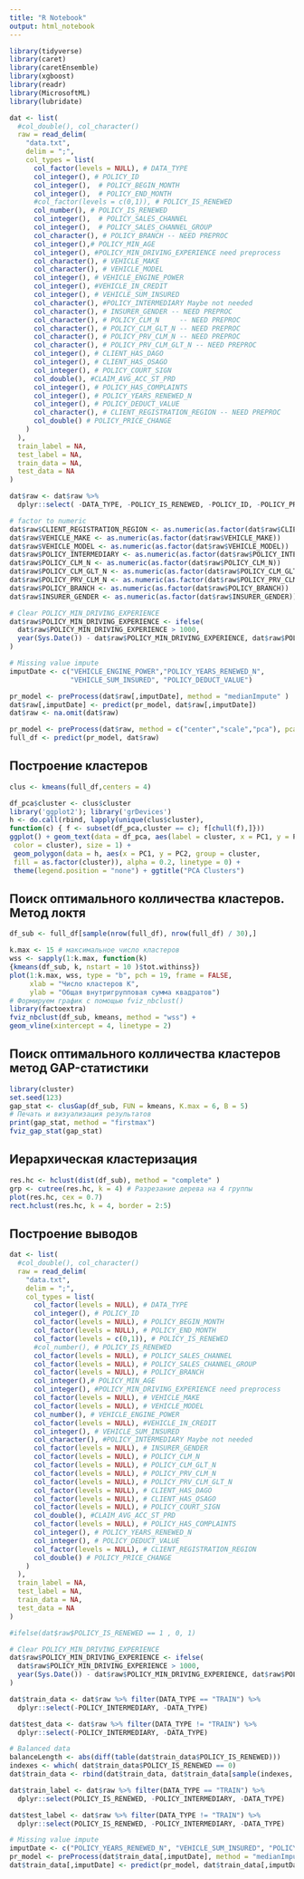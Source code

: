 ```yaml
---
title: "R Notebook"
output: html_notebook
---
```


```r
library(tidyverse)
library(caret)
library(caretEnsemble)
library(xgboost)
library(readr)
library(MicrosoftML)
library(lubridate)

dat <- list(
  #col_double(), col_character()
  raw = read_delim(
    "data.txt", 
    delim = ";", 
    col_types = list(
      col_factor(levels = NULL), # DATA_TYPE
      col_integer(), # POLICY_ID
      col_integer(),  # POLICY_BEGIN_MONTH
      col_integer(),  # POLICY_END_MONTH
      #col_factor(levels = c(0,1)), # POLICY_IS_RENEWED
      col_number(), # POLICY_IS_RENEWED
      col_integer(),  # POLICY_SALES_CHANNEL
      col_integer(),  # POLICY_SALES_CHANNEL_GROUP
      col_character(), # POLICY_BRANCH -- NEED PREPROC
      col_integer(),# POLICY_MIN_AGE
      col_integer(), #POLICY_MIN_DRIVING_EXPERIENCE need preprocess
      col_character(), # VEHICLE_MAKE
      col_character(), # VEHICLE_MODEL
      col_integer(), # VEHICLE_ENGINE_POWER
      col_integer(), #VEHICLE_IN_CREDIT
      col_integer(), # VEHICLE_SUM_INSURED
      col_character(), #POLICY_INTERMEDIARY Maybe not needed
      col_character(), # INSURER_GENDER -- NEED PREPROC
      col_character(), # POLICY_CLM_N     -- NEED PREPROC
      col_character(), # POLICY_CLM_GLT_N -- NEED PREPROC
      col_character(), # POLICY_PRV_CLM_N -- NEED PREPROC
      col_character(), # POLICY_PRV_CLM_GLT_N -- NEED PREPROC
      col_integer(), # CLIENT_HAS_DAGO
      col_integer(), # CLIENT_HAS_OSAGO
      col_integer(), # POLICY_COURT_SIGN
      col_double(), #CLAIM_AVG_ACC_ST_PRD
      col_integer(), # POLICY_HAS_COMPLAINTS
      col_integer(), # POLICY_YEARS_RENEWED_N
      col_integer(), # POLICY_DEDUCT_VALUE
      col_character(), # CLIENT_REGISTRATION_REGION -- NEED PREPROC
      col_double() # POLICY_PRICE_CHANGE
    )
  ),
  train_label = NA,
  test_label = NA,
  train_data = NA,
  test_data = NA
)

dat$raw <- dat$raw %>% 
  dplyr::select( -DATA_TYPE, -POLICY_IS_RENEWED, -POLICY_ID, -POLICY_PRV_CLM_GLT_N)

# factor to numeric
dat$raw$CLIENT_REGISTRATION_REGION <- as.numeric(as.factor(dat$raw$CLIENT_REGISTRATION_REGION))
dat$raw$VEHICLE_MAKE <- as.numeric(as.factor(dat$raw$VEHICLE_MAKE))
dat$raw$VEHICLE_MODEL <- as.numeric(as.factor(dat$raw$VEHICLE_MODEL))
dat$raw$POLICY_INTERMEDIARY <- as.numeric(as.factor(dat$raw$POLICY_INTERMEDIARY))
dat$raw$POLICY_CLM_N <- as.numeric(as.factor(dat$raw$POLICY_CLM_N))
dat$raw$POLICY_CLM_GLT_N <- as.numeric(as.factor(dat$raw$POLICY_CLM_GLT_N))
dat$raw$POLICY_PRV_CLM_N <- as.numeric(as.factor(dat$raw$POLICY_PRV_CLM_N))
dat$raw$POLICY_BRANCH <- as.numeric(as.factor(dat$raw$POLICY_BRANCH))
dat$raw$INSURER_GENDER <- as.numeric(as.factor(dat$raw$INSURER_GENDER))

# Clear POLICY_MIN_DRIVING_EXPERIENCE
dat$raw$POLICY_MIN_DRIVING_EXPERIENCE <- ifelse(
  dat$raw$POLICY_MIN_DRIVING_EXPERIENCE > 1000, 
  year(Sys.Date()) - dat$raw$POLICY_MIN_DRIVING_EXPERIENCE, dat$raw$POLICY_MIN_DRIVING_EXPERIENCE
)

# Missing value impute 
imputDate <- c("VEHICLE_ENGINE_POWER","POLICY_YEARS_RENEWED_N", 
               "VEHICLE_SUM_INSURED", "POLICY_DEDUCT_VALUE")

pr_model <- preProcess(dat$raw[,imputDate], method = "medianImpute" )
dat$raw[,imputDate] <- predict(pr_model, dat$raw[,imputDate])
dat$raw <- na.omit(dat$raw)

pr_model <- preProcess(dat$raw, method = c("center","scale","pca"), pcaComp = 2)
full_df <- predict(pr_model, dat$raw)
```

## Построение кластеров

```r
clus <- kmeans(full_df,centers = 4)

df_pca$cluster <- clus$cluster
library('ggplot2'); library('grDevices')
h <- do.call(rbind, lapply(unique(clus$cluster),
function(c) { f <- subset(df_pca,cluster == c); f[chull(f),]}))
ggplot() + geom_text(data = df_pca, aes(label = cluster, x = PC1, y = PC2,
 color = cluster), size = 1) +
 geom_polygon(data = h, aes(x = PC1, y = PC2, group = cluster,
 fill = as.factor(cluster)), alpha = 0.2, linetype = 0) +
 theme(legend.position = "none") + ggtitle("PCA Clusters")
```

## Поиск оптимального колличества кластеров. Метод локтя

```r
df_sub <- full_df[sample(nrow(full_df), nrow(full_df) / 30),]

k.max <- 15 # максимальное число кластеров
wss <- sapply(1:k.max, function(k)
{kmeans(df_sub, k, nstart = 10 )$tot.withinss})
plot(1:k.max, wss, type = "b", pch = 19, frame = FALSE,
     xlab = "Число кластеров K",
     ylab = "Общая внутригрупповая сумма квадратов")
# Формируем график с помощью fviz_nbclust()
library(factoextra)
fviz_nbclust(df_sub, kmeans, method = "wss") +
geom_vline(xintercept = 4, linetype = 2)
```
## Поиск оптимального колличества кластеров метод GAP-статистики

```r
library(cluster)
set.seed(123)
gap_stat <- clusGap(df_sub, FUN = kmeans, K.max = 6, B = 5)
# Печать и визуализация результатов
print(gap_stat, method = "firstmax")
fviz_gap_stat(gap_stat)
```

## Иерархическая кластеризация

```r
res.hc <- hclust(dist(df_sub), method = "complete" )
grp <- cutree(res.hc, k = 4) # Разрезание дерева на 4 группы
plot(res.hc, cex = 0.7)
rect.hclust(res.hc, k = 4, border = 2:5)
```

## Построение выводов 

```r
dat <- list(
  #col_double(), col_character()
  raw = read_delim(
    "data.txt", 
    delim = ";", 
    col_types = list(
      col_factor(levels = NULL), # DATA_TYPE
      col_integer(), # POLICY_ID
      col_factor(levels = NULL), # POLICY_BEGIN_MONTH
      col_factor(levels = NULL), # POLICY_END_MONTH
      col_factor(levels = c(0,1)), # POLICY_IS_RENEWED
      #col_number(), # POLICY_IS_RENEWED
      col_factor(levels = NULL), # POLICY_SALES_CHANNEL
      col_factor(levels = NULL), # POLICY_SALES_CHANNEL_GROUP
      col_factor(levels = NULL), # POLICY_BRANCH
      col_integer(),# POLICY_MIN_AGE
      col_integer(), #POLICY_MIN_DRIVING_EXPERIENCE need preprocess
      col_factor(levels = NULL), # VEHICLE_MAKE
      col_factor(levels = NULL), # VEHICLE_MODEL
      col_number(), # VEHICLE_ENGINE_POWER
      col_factor(levels = NULL), #VEHICLE_IN_CREDIT
      col_integer(), # VEHICLE_SUM_INSURED
      col_character(), #POLICY_INTERMEDIARY Maybe not needed
      col_factor(levels = NULL), # INSURER_GENDER
      col_factor(levels = NULL), # POLICY_CLM_N
      col_factor(levels = NULL), # POLICY_CLM_GLT_N
      col_factor(levels = NULL), # POLICY_PRV_CLM_N
      col_factor(levels = NULL), # POLICY_PRV_CLM_GLT_N
      col_factor(levels = NULL), # CLIENT_HAS_DAGO
      col_factor(levels = NULL), # CLIENT_HAS_OSAGO
      col_factor(levels = NULL), # POLICY_COURT_SIGN
      col_double(), #CLAIM_AVG_ACC_ST_PRD
      col_factor(levels = NULL), # POLICY_HAS_COMPLAINTS
      col_integer(), # POLICY_YEARS_RENEWED_N
      col_integer(), # POLICY_DEDUCT_VALUE
      col_factor(levels = NULL), # CLIENT_REGISTRATION_REGION
      col_double() # POLICY_PRICE_CHANGE
    )
  ),
  train_label = NA,
  test_label = NA,
  train_data = NA,
  test_data = NA
)

#ifelse(dat$raw$POLICY_IS_RENEWED == 1 , 0, 1)

# Clear POLICY_MIN_DRIVING_EXPERIENCE
dat$raw$POLICY_MIN_DRIVING_EXPERIENCE <- ifelse(
  dat$raw$POLICY_MIN_DRIVING_EXPERIENCE > 1000, 
  year(Sys.Date()) - dat$raw$POLICY_MIN_DRIVING_EXPERIENCE, dat$raw$POLICY_MIN_DRIVING_EXPERIENCE
)

dat$train_data <- dat$raw %>% filter(DATA_TYPE == "TRAIN") %>% 
  dplyr::select(-POLICY_INTERMEDIARY, -DATA_TYPE)

dat$test_data <- dat$raw %>% filter(DATA_TYPE != "TRAIN") %>% 
  dplyr::select(-POLICY_INTERMEDIARY, -DATA_TYPE)

# Balanced data
balanceLength <- abs(diff(table(dat$train_data$POLICY_IS_RENEWED)))
indexes <- which( dat$train_data$POLICY_IS_RENEWED == 0)
dat$train_data <- rbind(dat$train_data, dat$train_data[sample(indexes, balanceLength, replace = T),])

dat$train_label <- dat$raw %>% filter(DATA_TYPE == "TRAIN") %>% 
  dplyr::select(POLICY_IS_RENEWED, -POLICY_INTERMEDIARY, -DATA_TYPE)

dat$test_label <- dat$raw %>% filter(DATA_TYPE != "TRAIN") %>% 
  dplyr::select(POLICY_IS_RENEWED, -POLICY_INTERMEDIARY, -DATA_TYPE)

# Missing value impute
imputDate <- c("POLICY_YEARS_RENEWED_N", "VEHICLE_SUM_INSURED", "POLICY_DEDUCT_VALUE")
pr_model <- preProcess(dat$train_data[,imputDate], method = "medianImpute" )
dat$train_data[,imputDate] <- predict(pr_model, dat$train_data[,imputDate])

```












